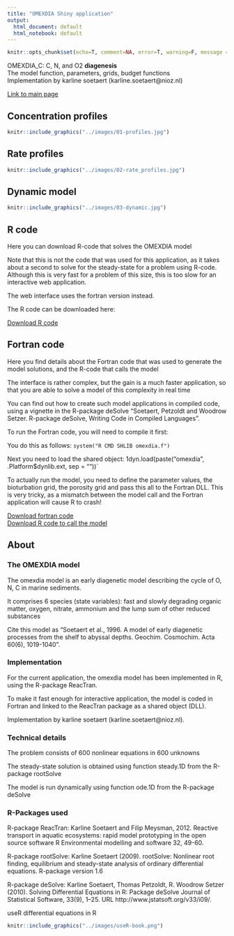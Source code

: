 ```yaml
---
title: "OMEXDIA Shiny application"
output:
  html_document: default
  html_notebook: default
---
```



```r
knitr::opts_chunk$set(echo=T, comment=NA, error=T, warning=F, message = F, fig.align = 'center')
```

OMEXDIA_C: C, N, and O2 **diagenesis**   
The model function, parameters, grids, budget functions   
Implementation by karline soetaert (karline.soetaert@nioz.nl)   

[Link to main page](http://www.rforscience.com/modelling/omexdia/)


## Concentration profiles

```r
knitr::include_graphics("../images/01-profiles.jpg")
```




## Rate profiles


```r
knitr::include_graphics("../images/02-rate_profiles.jpg")
```


## Dynamic model

```r
knitr::include_graphics("../images/03-dynamic.jpg")
```

## R code

Here you can download R-code that solves the OMEXDIA model

Note that this is not the code that was used for this application, as it takes about a second to solve for the steady-state for a problem using R-code. Although this is very fast for a problem of this size, this is too slow for an interactive web application.

The web interface uses the fortran version instead.


The R code can be downloaded here:


[Download R code](http://yesr.nioz.nl:3838/omexdia/OMEXDIA_model.R)



## Fortran code

Here you find details about the Fortran code that was used to generate the model solutions, and the R-code that calls the model

The interface is rather complex, but the gain is a much faster application, so that you are able to solve a model of this complexity in real time

You can find out how to create such model applications in compiled code, using a vignette in the R-package deSolve "Soetaert, Petzoldt and Woodrow Setzer. R-package deSolve, Writing Code in Compiled Languages".


To run the Fortran code, you will need to compile it first:

You do this as follows: `system("R CMD SHLIB omexdia.f")`

Next you need to load the shared object: 1dyn.load(paste("omexdia", .Platform$dynlib.ext, sep = ""))`

To actually run the model, you need to define the parameter values, the bioturbation grid, the porosity grid and pass this all to the Fortran DLL. This is very tricky, as a mismatch between the model call and the Fortran application will cause R to crash!


[Download fortran code](http://yesr.nioz.nl:3838/omexdia/omexdia.f)   
[Download R code to call the model](http://yesr.nioz.nl:3838/omexdia/OMEXDIA_dll.R)







## About

### The OMEXDIA model

The omexdia model is an early diagenetic model describing the cycle of O, N, C in marine sediments.

It comprises 6 species (state variables): fast and slowly degrading organic matter, oxygen, nitrate, ammonium and the lump sum of other reduced substances

Cite this model as "Soetaert et al., 1996. A model of early diagenetic processes from the shelf to abyssal depths. Geochim. Cosmochim. Acta 60(6), 1019-1040".

### Implementation

For the current application, the omexdia model has been implemented in R, using the R-package ReacTran.

To make it fast enough for interactive application, the model is coded in Fortran and linked to the ReacTran package as a shared object (DLL).

Implementation by karline soetaert (karline.soetaert@nioz.nl).

### Technical details

The problem consists of 600 nonlinear equations in 600 unknowns

The steady-state solution is obtained using function steady.1D from the R-package rootSolve

The model is run dynamically using function ode.1D from the R-package deSolve

### R-Packages used

R-package ReacTran: Karline Soetaert and Filip Meysman, 2012. Reactive transport in aquatic ecosystems: rapid model prototyping in the open source software R Environmental modelling and software 32, 49-60.

R-package rootSolve: Karline Soetaert (2009). rootSolve: Nonlinear root finding, equilibrium and steady-state analysis of ordinary differential equations. R-package version 1.6

R-package deSolve: Karline Soetaert, Thomas Petzoldt, R. Woodrow Setzer (2010). Solving Differential Equations in R: Package deSolve Journal of Statistical Software, 33(9), 1--25. URL http://www.jstatsoft.org/v33/i09/.

useR differential equations in R

```r
knitr::include_graphics("../images/useR-book.png")
```
